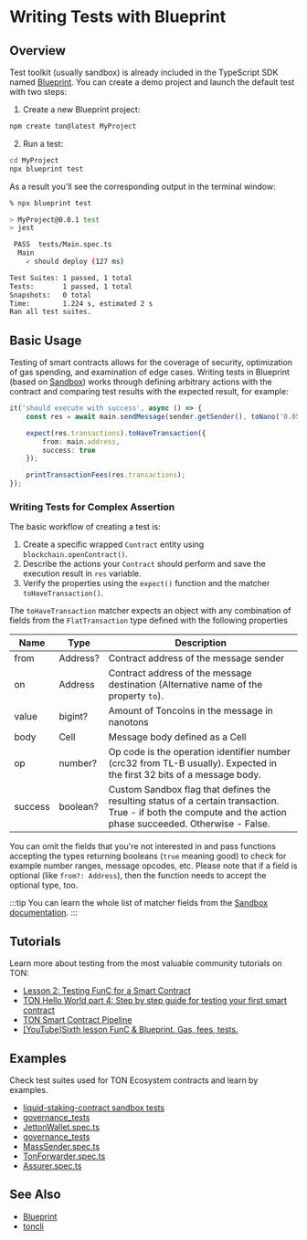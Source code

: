 # Writing Tests with Blueprint

## Overview

Test toolkit (usually sandbox) is already included in the TypeScript SDK named [Blueprint](/develop/smart-contracts/sdk/javascript). You can create a demo project and launch the default test with two steps:

1. Create a new Blueprint project:
```bash
npm create ton@latest MyProject
```

2. Run a test:
```bash
cd MyProject
npx blueprint test
```

As a result you'll see the corresponding output in the terminal window:

```bash
% npx blueprint test

> MyProject@0.0.1 test
> jest

 PASS  tests/Main.spec.ts
  Main
    ✓ should deploy (127 ms)

Test Suites: 1 passed, 1 total
Tests:       1 passed, 1 total
Snapshots:   0 total
Time:        1.224 s, estimated 2 s
Ran all test suites.
```

## Basic Usage
Testing of smart contracts allows for the coverage of security, optimization of gas spending, and examination of edge cases.
Writing tests in Blueprint (based on [Sandbox](https://github.com/ton-org/sandbox)) works through defining arbitrary actions with the contract and comparing test results with the expected result, for example:

```typescript
it('should execute with success', async () => {                              // description of the test case
    const res = await main.sendMessage(sender.getSender(), toNano('0.05'));  // performing an action with contract main and saving result in res

    expect(res.transactions).toHaveTransaction({                             // configure the expected result with expect() function
        from: main.address,                                                  // set expected sender for transaction we want to test matcher properties from
        success: true                                                        // set the desirable result using matcher property success
    });

    printTransactionFees(res.transactions);                                  // print table with details on spent fees
});
```


### Writing Tests for Complex Assertion

The basic workflow of creating a test is:
1. Create a specific wrapped `Contract` entity using `blockchain.openContract()`.
2. Describe the actions your `Contract` should perform and save the execution result in `res` variable.
3. Verify the properties using the `expect()` function and the matcher `toHaveTransaction()`.

The `toHaveTransaction` matcher expects an object with any combination of fields from the `FlatTransaction` type defined with the following properties

| Name                 | Type          | Description                                                                                                                                                         |
|----------------------|---------------|---------------------------------------------------------------------------------------------------------------------------------------------------------------------|
| from                 | Address?      | Contract address of the message sender                                                                                                                              |
| on                   | Address       | Contract address of the message destination  (Alternative name of the property `to`).                                                                               |
| value                | bigint?       | Amount of Toncoins in the message in nanotons                                                                                                                       |
| body                 | Cell          | Message body defined as a Cell                                                                                                                                              |
| op                   | number?       | Op code is the operation identifier number (crc32 from TL-B usually). Expected in the first 32 bits of a message body.                                              |
|success| boolean?       | Custom Sandbox flag that defines the resulting status of a certain transaction. True - if both the compute and the action phase succeeded. Otherwise - False.       |

You can omit the fields that you're not interested in and pass functions accepting the types returning booleans (`true` meaning good) to check for example number ranges, message opcodes, etc. Please note that if a field is optional (like `from?: Address`), then the function needs to accept the optional type, too.


:::tip
You can learn the whole list of matcher fields from the [Sandbox documentation](https://github.com/ton-org/sandbox#test-a-transaction-with-matcher).
:::

## Tutorials

Learn more about testing from the most valuable community tutorials on TON:

* [Lesson 2: Testing FunC for a Smart Contract](https://github.com/romanovichim/TonFunClessons_Eng/blob/main/lessons/smartcontract/2lesson/secondlesson.md)
* [TON Hello World part 4: Step by step guide for testing your first smart contract](https://ton-community.github.io/tutorials/04-testing/)
* [TON Smart Contract Pipeline](https://dev.to/roma_i_m/ton-smart-contract-pipeline-write-simple-contract-and-compile-it-4pnh)
* [[YouTube]Sixth lesson FunC & Blueprint. Gas, fees, tests.](https://youtu.be/3XIpKZ6wNcg)

## Examples

Check test suites used for TON Ecosystem contracts and learn by examples.

* [liquid-staking-contract sandbox tests](https://github.com/ton-blockchain/liquid-staking-contract/tree/main/tests)
* [governance_tests](https://github.com/Trinketer22/governance_tests/blob/master/config_tests/tests/)
* [JettonWallet.spec.ts](https://github.com/EmelyanenkoK/modern_jetton/blob/master/tests/JettonWallet.spec.ts)
* [governance_tests](https://github.com/Trinketer22/governance_tests/blob/master/elector_tests/tests/complaint-test.fc)
* [MassSender.spec.ts](https://github.com/Gusarich/ton-mass-sender/blob/main/tests/MassSender.spec.ts)
* [TonForwarder.spec.ts](https://github.com/TrueCarry/ton-contract-forwarder/blob/main/src/contracts/ton-forwarder/TonForwarder.spec.ts)
* [Assurer.spec.ts](https://github.com/aSpite/dominant-assurance-contract/blob/main/tests/Assurer.spec.ts)

## See Also
* [Blueprint](/develop/smart-contracts/sdk/javascript)
* [toncli](/develop/smart-contracts/testing/toncli)

